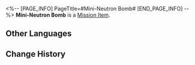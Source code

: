<%-- [PAGE_INFO]
PageTitle=#Mini-Neutron Bomb#
[END_PAGE_INFO] --%>
{{Item Infobox
|id          = 140187
|image       = Item Mini-Neutron Bomb.png{{subst:void|<!--$UPLOAD:<<SpriteOutput/ItemFigures/140082.png>-<Item Mini-Neutron Bomb.png>-<Item Icons>>-->}}
|type        = Mission Item
|invCategory = Missions
|rarity      = 3
|effect      = 
|description = A small nuclear weapon. Its countdown will begin automatically when it no longer detects the registrant's vital signs &mdash; In other words, you can't just throw it away.
}}
{{Description|''"Maybe we can chuck it in a lake somewhere..."''}}
'''Mini-Neutron Bomb''' is a [[Mission Item]].

==Other Languages==
{{Other Languages
|en   = Mini-Neutron Bomb
|zhs  = 小型中子辐射炸弹
|zht  = 小型中子輻射炸彈
|ja   = 小型のニュートリノ放射性爆弾
|ko   = 소형 중성자 폭탄
|es   = Minibomba de neutrones
|fr   = Mini-bombe à neutrons
|ru   = Нейтронная бомбочка
|th   = ระเบิดรังสีนิวตรอนขนาดเล็ก
|vi   = Bom Bức Xạ Neutron Nhỏ
|de   = Mini Neutronenbombe
|id   = Bom Radiasi Neutron Kecil
|pt   = Pequena Bomba de Nêutrons
}}

==Change History==
{{Change History|1.0}}